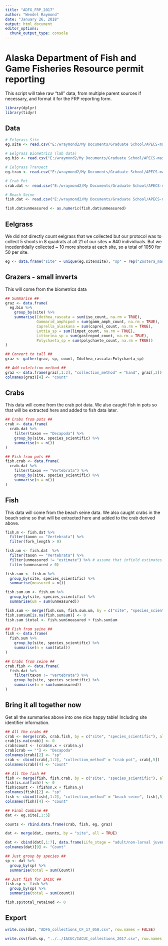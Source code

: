 ```yaml
---
title: "ADFG_FRP_2017"
author: "Wendel Raymond"
date: "January 26, 2018"
output: html_document
editor_options: 
  chunk_output_type: console
---
```


# Alaska Department of Fish and Game Fisheries Resource permit reporting
This script will take raw "tall" data, from multiple parent sources if necessary, and format it for the FRP reporting form.
```r
library(dplyr)
library(tidyr)
```


## Data
```r
# Eelgrass Site
eg.site <- read.csv("E:/wraymond2/My Documents/Graduate School/APECS-master/ALL_DATA/seagrass_site_2017_RAW.csv", stringsAsFactors = FALSE, header = TRUE)

# Eelgrass Biometrics (lab data)
eg.bio <- read.csv("E:/wraymond2/My Documents/Graduate School/APECS-master/ALL_DATA/seagrass_biometrics_CLEAN.csv", stringsAsFactors = FALSE, header = TRUE)

# Eelgrass Transect
eg.tran <- read.csv("E:/wraymond2/My Documents/Graduate School/APECS-master/ALL_DATA/seagrass_transect_2017_RAW.csv", stringsAsFactors = FALSE, header = TRUE)

# Crab Pot
crab.dat <- read.csv("E:/wraymond2/My Documents/Graduate School/APECS-master/All_DATA/seagrass_crab_pot_2017_RAW.csv", header = TRUE, stringsAsFactors = FALSE)

# Beach Seine
fish.dat <- read.csv("E:/wraymond2/My Documents/Graduate School/APECS-master/ALL_DATA/seagrass_beach_seine_data_2017_RAW.csv", stringsAsFactors = FALSE, header = TRUE)

fish.dat$unmeasured <- as.numeric(fish.dat$unmeasured)
```

## Eelgrass
We did not directly count eelgrass that we collected but our protocol was to collect 5 shoots in 8 quadrats at all 21 of our sites = 840 individiuals. But we incedentidally collected ~ 10 more shoots at each site, so a total of 1050 for 50 per site.
```r
eg <- data.frame("site" = unique(eg.site$site), "sp" = rep("Zostera_marina", 21), "collection_method" = "hand", "count" = 50)
```

## Grazers - small inverts
This will come from the biometrics data
```r
## Summarise ##
graz <- data.frame(
  eg.bio %>% 
    group_by(site) %>% 
    summarise(Idothea_rascata = sum(iso_count, na.rm = TRUE),
              Gammarid_amphipod = sum(gamm_amph_count, na.rm = TRUE),
              Caprella_alaskana = sum(caprel_count, na.rm = TRUE),
              Lottia_sp = sum(limpet_count, na.rm = TRUE),
              Littorina_sp = sum(gastropod_count, na.rm = TRUE),
              Polychaeta_sp = sum(polychaete_count, na.rm = TRUE))
)

## Convert to tall ##
graz <- gather(graz, sp, count, Idothea_rascata:Polychaeta_sp)

## Add colelction method ##
graz <- data.frame(graz[,1:2], "collection_method" = "hand", graz[,3])
colnames(graz)[4] <- "count"
```

## Crabs
This data will come from the crab pot data. We also caught fish in pots so that will be extracted here and added to fish data later.
```r
## Crabs from pots ##
crab <- data.frame(
  crab.dat %>% 
    filter(taxon == "Decapoda") %>% 
    group_by(site, species_scientific) %>% 
    summarise(n = n())
)

## Fish from pots ##
fish.crab <- data.frame(
  crab.dat %>% 
    filter(taxon == "Vertebrata") %>% 
    group_by(site, species_scientific) %>% 
    summarise(n = n())
)
```

## Fish
This data will come from the beach seine data. We also caught crabs in the beach seine so that will be extracted here and added to the crab derived above.
```r
fish.m <- fish.dat %>%
  filter(taxon == "Vertebrata") %>%
  filter(fork_length > 0)

fish.um <- fish.dat  %>%
  filter(taxon == "Vertebrata") %>% 
  filter(unmeasured != "estimate") %>% # assume that infield estimates are accurate
  filter(unmeasured > 0)

fish.sum <- fish.m %>%
  group_by(site, species_scientific) %>% 
  summarise(measured = n())

fish.sum.um <- fish.um %>%
  group_by(site, species_scientific) %>% 
  summarise(um = sum(unmeasured))

fish.sum <- merge(fish.sum, fish.sum.um, by = c("site", "species_scientific"), all = TRUE)
fish.sum$um[is.na(fish.sum$um)] <- 0
fish.sum $total <- fish.sum$measured + fish.sum$um

## Fish from seine ##
fish <- data.frame(
  fish.sum %>%
    group_by(site, species_scientific) %>% 
    summarise(n = sum(total))
)

## Crabs from seine ##
crab.fish <- data.frame(
  fish.dat %>%
    filter(taxon != "Vertebrata") %>% 
    group_by(site, species_scientific) %>% 
    summarise(n = sum(unmeasured))
)
```

## Bring it all together now
Get all the summaries above into one nice happy table! Including site identifier information.
```r
## All the crabs ##
crab <- merge(crab, crab.fish, by = c("site", "species_scientific"), all = TRUE)
crab[is.na(crab)] <- 0
crab$count <- (crab$n.x + crab$n.y)
crab[crab == ""] <- "Decapoda"
colnames(crab)[2] <- "sp"
crab <- cbind(crab[,1:2], "collection_method" = "crab pot", crab[,5])
colnames(crab)[4] <- "count"

## All the fish ##
fish <- merge(fish, fish.crab, by = c("site", "species_scientific"), all = TRUE)
fish[is.na(fish)] <- 0
fish$count <- (fish$n.x + fish$n.y)
colnames(fish)[2] <- "sp"
fish <- cbind(fish[,1:2], "collection_method" = "beach seine", fish[,5])
colnames(fish)[4] <- "count"

## Final Combine ##
dat <- eg.site[,1:5]

counts <- rbind.data.frame(crab, fish, eg, graz)

dat <- merge(dat, counts, by = "site", all = TRUE)

dat <- cbind(dat[,1:7], data.frame(Life_stage = "adult/non-larval juveniles"), dat[,8])
colnames(dat)[9] <- "Count"

## Just group by species ##
sp <- dat %>% 
  group_by(sp) %>% 
  summarise(total = sum(Count))

## Just fish for IACUC ##
fish.sp <- fish %>% 
  group_by(sp) %>% 
  summarise(total = sum(count))

fish.sp$total_retained <- 0
```

## Export
```r
write.csv(dat, "ADFG_collections_CF_17_050.csv", row.names = FALSE)

write.csv(fish.sp, "../../IACUC/IACUC_collections_2017.csv", row.names = FALSE)
```

